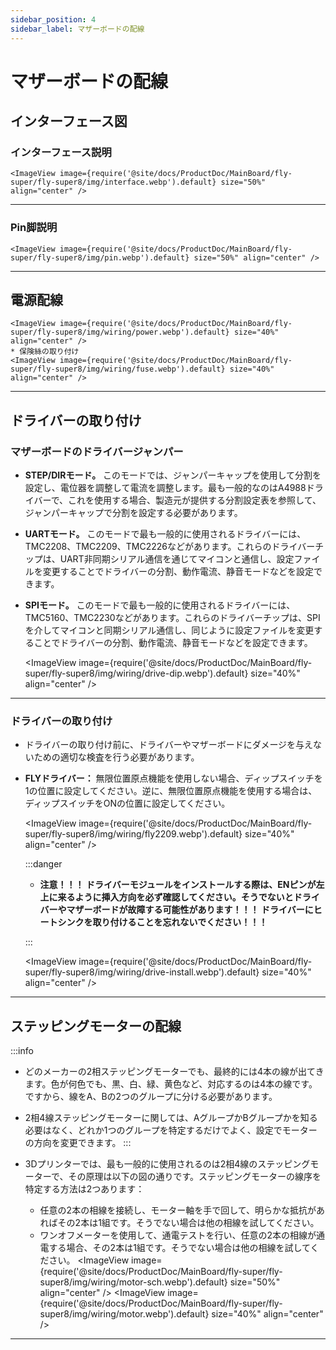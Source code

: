 ```yaml
---
sidebar_position: 4
sidebar_label: マザーボードの配線
---
```





# マザーボードの配線

## インターフェース図

### インターフェース説明

    <ImageView image={require('@site/docs/ProductDoc/MainBoard/fly-super/fly-super8/img/interface.webp').default} size="50%" align="center" />

----

### Pin脚説明

    <ImageView image={require('@site/docs/ProductDoc/MainBoard/fly-super/fly-super8/img/pin.webp').default} size="50%" align="center" />

---

## 電源配線

    <ImageView image={require('@site/docs/ProductDoc/MainBoard/fly-super/fly-super8/img/wiring/power.webp').default} size="40%" align="center" />
    * 保険絲の取り付け
    <ImageView image={require('@site/docs/ProductDoc/MainBoard/fly-super/fly-super8/img/wiring/fuse.webp').default} size="40%" align="center" />

----

## ドライバーの取り付け

### マザーボードのドライバージャンパー

* **STEP/DIRモード。** このモードでは、ジャンパーキャップを使用して分割を設定し、電位器を調整して電流を調整します。最も一般的なのはA4988ドライバーで、これを使用する場合、製造元が提供する分割設定表を参照して、ジャンパーキャップで分割を設定する必要があります。
* **UARTモード。** このモードで最も一般的に使用されるドライバーには、TMC2208、TMC2209、TMC2226などがあります。これらのドライバーチップは、UART非同期シリアル通信を通じてマイコンと通信し、設定ファイルを変更することでドライバーの分割、動作電流、静音モードなどを設定できます。
* **SPIモード。** このモードで最も一般的に使用されるドライバーには、TMC5160、TMC2230などがあります。これらのドライバーチップは、SPIを介してマイコンと同期シリアル通信し、同じように設定ファイルを変更することでドライバーの分割、動作電流、静音モードなどを設定できます。

    <ImageView image={require('@site/docs/ProductDoc/MainBoard/fly-super/fly-super8/img/wiring/drive-dip.webp').default} size="40%" align="center" />

----

### ドライバーの取り付け

* ドライバーの取り付け前に、ドライバーやマザーボードにダメージを与えないための適切な検査を行う必要があります。
* **FLYドライバー：** 無限位置原点機能を使用しない場合、ディップスイッチを1の位置に設定してください。逆に、無限位置原点機能を使用する場合は、ディップスイッチをONの位置に設定してください。

    <ImageView image={require('@site/docs/ProductDoc/MainBoard/fly-super/fly-super8/img/wiring/fly2209.webp').default} size="40%" align="center" />

    :::danger

    * **注意！！！ ドライバーモジュールをインストールする際は、ENピンが左上に来るように挿入方向を必ず確認してください。そうでないとドライバーやマザーボードが故障する可能性があります！！！ ドライバーにヒートシンクを取り付けることを忘れないでください！！！**

    :::

    <ImageView image={require('@site/docs/ProductDoc/MainBoard/fly-super/fly-super8/img/wiring/drive-install.webp').default} size="40%" align="center" />


----

## ステッピングモーターの配線

:::info
* どのメーカーの2相ステッピングモーターでも、最終的には4本の線が出てきます。色が何色でも、黒、白、緑、黄色など、対応するのは4本の線です。ですから、線をA、Bの2つのグループに分ける必要があります。
* 2相4線ステッピングモーターに関しては、AグループかBグループかを知る必要はなく、どれか1つのグループを特定するだけでよく、設定でモーターの方向を変更できます。
:::

* 3Dプリンターでは、最も一般的に使用されるのは2相4線のステッピングモーターで、その原理は以下の図の通りです。ステッピングモーターの線序を特定する方法は2つあります：
    * 任意の2本の相線を接続し、モーター軸を手で回して、明らかな抵抗があればその2本は1組です。そうでない場合は他の相線を試してください。
    * ワンオフメーターを使用して、通電テストを行い、任意の2本の相線が通電する場合、その2本は1組です。そうでない場合は他の相線を試してください。
        <ImageView image={require('@site/docs/ProductDoc/MainBoard/fly-super/fly-super8/img/wiring/motor-sch.webp').default} size="50%" align="center" />
        <ImageView image={require('@site/docs/ProductDoc/MainBoard/fly-super/fly-super8/img/wiring/motor.webp').default} size="40%" align="center" />

----